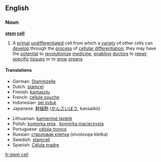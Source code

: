 ==English==
===Noun===
'''[[stem]] [[cell]]'''
{{wikipedia}}
# {{cytology}} A [[primal]] [[undifferentiated]] cell from which a [[variety]] of other cells can [[develop]] through the [[process]] of [[cellular differentiation]]; they may have the [[potential]] to [[revolutionize]] [[medicine]], [[enabling]] [[doctor]]s to [[repair]] [[specific]] [[tissue]]s or to [[grow]] [[organ]]s

====Translations====
{{top}}
*German: [[Stammzelle]] {{f}}
*Dutch: [[stamcel]] {{f}}
*Finnish: [[kantasolu]]
*French: [[cellule souche]] {{f}}
*Indonesian: [[sel induk]]
*Japanese: [[幹細胞]] ([[かんさいぼう]], kansaibō)
{{mid}}
*Lithuanian: [[kamieninė ląstelė]] {{f}}
*Polish: [[komórka pnia]] {{f}}, [[komórka macierzysta]] {{f}}
*Portuguese: [[célula-tronco]] {{f}}
*Russian: [[стволовая клетка]] (stvolovaja kletka) {{f}}
*Swedish: [[stamcell]] {{c}}
*Spanish: [[Célula madre]] {{f}}
{{bottom}}

[[fr:stem cell]]